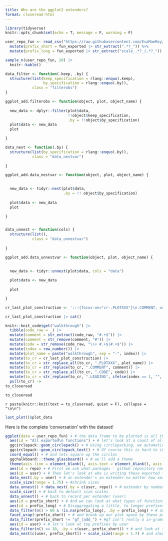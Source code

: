 ```yaml
---
title: Who are the ggplot2 extenders?
format: closeread-html
---
```



```r
library(tidyverse)
knitr::opts_chunk$set(echo = T, message = F, warning = F)
```



```r
user_repo_fun <- read_csv("https://raw.githubusercontent.com/EvaMaeRey/mytidytuesday/refs/heads/main/2024-11-19-gg-prefixes/exported_funs_exts_ggplot2_tidyverse_org.csv") %>% 
  mutate(prefix_short = fun_exported |> str_extract(".*?_")) %>% 
  mutate(prefix_long = fun_exported |> str_extract("scale_.*?_|.*?_"))

sample_n(user_repo_fun, 20) |>
  knitr::kable()
```

```r
data_filter <- function(.keep, .by) {
  structure(list(keep_specification = rlang::enquo(.keep), 
                 by_specification = rlang::enquo(.by)), 
            class = "filterobs")
}

ggplot_add.filterobs <- function(object, plot, object_name) {
  
  new_data <- dplyr::filter(plot$data, 
                            !!object$keep_specification, 
                            .by = !!object$by_specification)
  plot$data <- new_data
  plot

}

data_nest <- function(.by) {
  structure(list(by_specification = rlang::enquo(.by)),
            class = "data_nestvar")
  
}

ggplot_add.data_nestvar <- function(object, plot, object_name) {

  
  new_data <- tidyr::nest(plot$data, 
                          .by = !! object$by_specification)
    
  plot$data <- new_data
  plot

}


data_unnest <- function(cols) {
  structure(list(),
            class = "data_unnestvar")
  
}

ggplot_add.data_unnestvar <- function(object, plot, object_name) {

  
  new_data <- tidyr::unnest(plot$data, cols = "data")
    
  plot$data <- new_data
  
  plot

}

```









```r
cr_last_plot_construction <- ':::{focus-on="cr-.PLOTXXX"}\n.COMMENT, using `.CODE`\n:::\n\n:::{#cr-.PLOTXXX}\n```{r .PLOTXXX}\n.LEADING\n  .CODE\n```\n:::\n'  

cr_last_plot_construction |> cat()
```



```r
knitr::knit_code$get("walkthrough") |>
  tibble(code_raw = _) |>
  mutate(comment = str_extract(code_raw, "#.+$")) |>
  mutate(comment = str_remove(comment, "#")) |>
  mutate(code = str_remove(code_raw, "\\+ #.+$|#.+$")) |>
  mutate(index = row_number()) |>
  mutate(plot_name = paste("walkthrough", sep = "-", index)) |>
  mutate(to_cr = cr_last_plot_construction) |>
  mutate(to_cr = str_replace_all(to_cr, ".PLOTXXX", plot_name)) |>
  mutate(to_cr = str_replace(to_cr, ".COMMENT", comment)) |>
  mutate(to_cr = str_replace_all(to_cr, ".CODE", code)) |>
  mutate(to_cr = str_replace(to_cr, ".LEADING", ifelse(index == 1, "", "last_plot() +"))) |>
  pull(to_cr) -> 
to_closeread

to_closeread
```






:::{.cr-section}

`r paste(knitr::knit(text = to_closeread, quiet = F), collapse = "\n\n")`

:::


```r
last_plot()$plot_data
```

Here is the complete 'conversation' with the dataset!

```r
ggplot(data = user_repo_fun) + # the data frame to be plotted is all the exported functions from the 
  aes(id = "All exported\n functions") + # let's look at a count of all the exported functions first
  ggcirclepack::geom_circlepack() + # Using circlepacking, we automatically have circles size representing the number of observation, i.e. exported functions
  ggcirclepack::geom_circlepack_text() + # Of course this is hard to interpret without some kind of label.  We use geom_circplepack_text to do this for us
  coord_equal() + # and lets square up the circles
  ggchalkboard:::theme_glassboard() + # we'll add a theme
  theme(axis.line = element_blank(), axis.text = element_blank(), axis.ticks = element_blank()) + # And remove axes... 
  aes(id = repo) + # First we ask what packages - github repository names - are present
  aes(id = user) + # Then let's look at who is writing these exported functions
  data_nest(.by = user) + # an extender's an extender no matter how small
  scale_size(range = 1.75) + #shrink sizes
  data_unnest() + data_nest(.by = c(user, repo)) + # extender by number of repos
  scale_size() + # back to default size scales
  data_unnest() + # back to record per extender (user)
  aes(id = prefix_short) + # And we can look at what types of functions are exported, by looking at prefixes
  aes(id = prefix_long) + # Disaggregating a little, to longer prefixes like scale_color, we get a more granular look at exported function types
  data_filter(n() > 60 & !is.na(prefix_long), .by = prefix_long) + # and we filter more popular prefixes
  facet_wrap(~prefix_short) + # and break up our plot space by these prefixes
  data_filter(prefix_short != "gf_|add_") + #gf isn't really a in-grammar prefix
  aes(id = user) + # let's look at top prefixes by user
  data_filter(n() >= 10, .by = c(user, prefix_short)) + # and look at the prolific authors in each of these areas
  data_nest(c(user, prefix_short)) + scale_size(range = 1.7) # and show them equally
```
